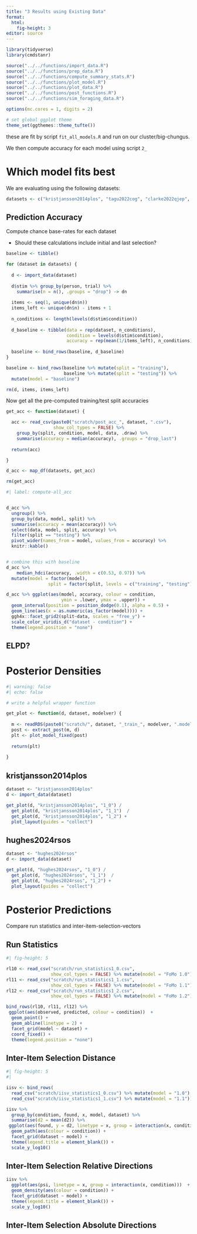 ```yaml
---
title: "3 Results using Existing Data"
format: 
  html:
    fig-height: 3
editor: source
---
```


```r
library(tidyverse)
library(cmdstanr)

source("../../functions/import_data.R")
source("../../functions/prep_data.R")
source("../../functions/compute_summary_stats.R")
source("../../functions/plot_model.R")
source("../../functions/plot_data.R")
source("../../functions/post_functions.R")
source("../../functions/sim_foraging_data.R")

options(mc.cores = 1, digits = 2)

# set global ggplot theme
theme_set(ggthemes::theme_tufte())
```

these are fit by script `fit_all_models.R` and run on our cluster/big-chungus.

We then compute accuracy for each model using script `2_`

# Which model fits best 

We are evaluating using the following datasets:

```r
datasets <- c("kristjansson2014plos", "tagu2022cog", "clarke2022qjep", "hughes2024rsos")
```

## Prediction Accuracy

Compute chance base-rates for each dataset

- Should these calculations include initial and last selection?

```r

baseline <- tibble()

for (dataset in datasets) {
  
  d <- import_data(dataset)
  
  d$stim %>% group_by(person, trial) %>%
    summarise(n = n(), .groups = "drop") -> dn
  
  items <- seq(1, unique(dn$n))
  items_left <- unique(dn$n) - items + 1
  
  n_conditions <- length(levels(d$stim$condition))
  
  d_baseline <- tibble(data = rep(dataset, n_conditions),
                       condition = levels(d$stim$condition),
                       accuracy = rep(mean(1/items_left), n_conditions))
  
  baseline <- bind_rows(baseline, d_baseline)
}

baseline <- bind_rows(baseline %>% mutate(split = "training"),
                      baseline %>% mutate(split = "testing")) %>%
  mutate(model = "baseline")

rm(d, items, items_left)
```

Now get all the pre-computed training/test split accuracies

```r
get_acc <- function(dataset) {

  acc <- read_csv(paste0("scratch/post_acc_", dataset, ".csv"),
                  show_col_types = FALSE) %>%
    group_by(split, condition, model, data, .draw) %>%
    summarise(accuracy = median(accuracy), .groups = "drop_last")
  
  return(acc)

}

d_acc <- map_df(datasets, get_acc)

rm(get_acc)
```

```r
#| label: compute-all_acc


d_acc %>% 
  ungroup() %>%
  group_by(data, model, split) %>%
  summarise(accuracy = mean(accuracy)) %>%
  select(data, model, split, accuracy) %>% 
  filter(split == "testing") %>%
  pivot_wider(names_from = model, values_from = accuracy) %>%
  knitr::kable()


# combine this with baseline
d_acc %>% 
    median_hdci(accuracy, .width = c(0.53, 0.97)) %>%
  mutate(model = factor(model),
                split = factor(split, levels = c("training", "testing"))) -> d_acc

d_acc %>% ggplot(aes(model, accuracy, colour = condition,
                     ymin = .lower, ymax = .upper)) +
  geom_interval(position = position_dodge(0.1), alpha = 0.5) +
  geom_line(aes(x = as.numeric(as_factor(model)))) +
  ggh4x::facet_grid2(split~data, scales = "free_y") +
  scale_color_viridis_d("dataset - condition") + 
  theme(legend.position = "none")
```

## ELPD? 

# Posterior Densities

```r
#| warning: false
#| echo: false

# write a helpful wrapper function

get_plot <- function(d, dataset, modelver) {
  
  m <- readRDS(paste0("scratch/", dataset, "_train_", modelver, ".model"))
  post <- extract_post(m, d)
  plt <- plot_model_fixed(post)
  
  return(plt)
  
}
```

## kristjansson2014plos

```r

dataset <- "kristjansson2014plos"
d <- import_data(dataset)

get_plot(d, "kristjansson2014plos", "1_0") / 
  get_plot(d, "kristjansson2014plos", "1_1")  / 
  get_plot(d, "kristjansson2014plos", "1_2") + 
  plot_layout(guides = "collect")

```

## hughes2024rsos

```r

dataset <- "hughes2024rsos"
d <- import_data(dataset)

get_plot(d, "hughes2024rsos", "1_0") / 
  get_plot(d, "hughes2024rsos", "1_1")  / 
  get_plot(d, "hughes2024rsos", "1_2") + 
  plot_layout(guides = "collect")

```

# Posterior Predictions

Compare run statistics and inter-item-selection-vectors

## Run Statistics

```r
#| fig-height: 5

rl10 <- read_csv("scratch/run_statistics1_0.csv", 
                 show_col_types = FALSE) %>% mutate(model = "FoMo 1.0")
rl11 <- read_csv("scratch/run_statistics1_1.csv", 
                 show_col_types = FALSE) %>% mutate(model = "FoMo 1.1")
rl12 <- read_csv("scratch/run_statistics1_2.csv", 
                 show_col_types = FALSE) %>% mutate(model = "FoMo 1.2")

bind_rows(rl10, rl11, rl12) %>%
 ggplot(aes(observed, predicted, colour = condition))  +
  geom_point() + 
  geom_abline(linetype = 2) + 
  facet_grid(model ~ dataset) + 
  coord_fixed() +
  theme(legend.position = "none")
```


## Inter-Item Selection Distance

```r
#| fig-height: 5
#|

iisv <- bind_rows(
  read_csv("scratch/iisv_statistics1_0.csv") %>% mutate(model = "1.0"),
  read_csv("scratch/iisv_statistics1_1.csv") %>% mutate(model = "1.1"))

iisv %>%
  group_by(condition, found, x, model, dataset) %>%
  summarise(d2 = mean(d2)) %>%
 ggplot(aes(found, y = d2, linetype = x, group = interaction(x, condition)))  +
  geom_path(aes(colour = condition)) + 
  facet_grid(dataset ~ model) +
  theme(legend.title = element_blank()) + 
  scale_y_log10()
```

## Inter-Item Selection Relative Directions

```r

iisv %>%
  ggplot(aes(psi, linetype = x, group = interaction(x, condition)))  +
  geom_density(aes(colour = condition)) + 
  facet_grid(dataset ~ model) +
  theme(legend.title = element_blank()) + 
  scale_y_log10()
```

## Inter-Item Selection Absolute Directions


